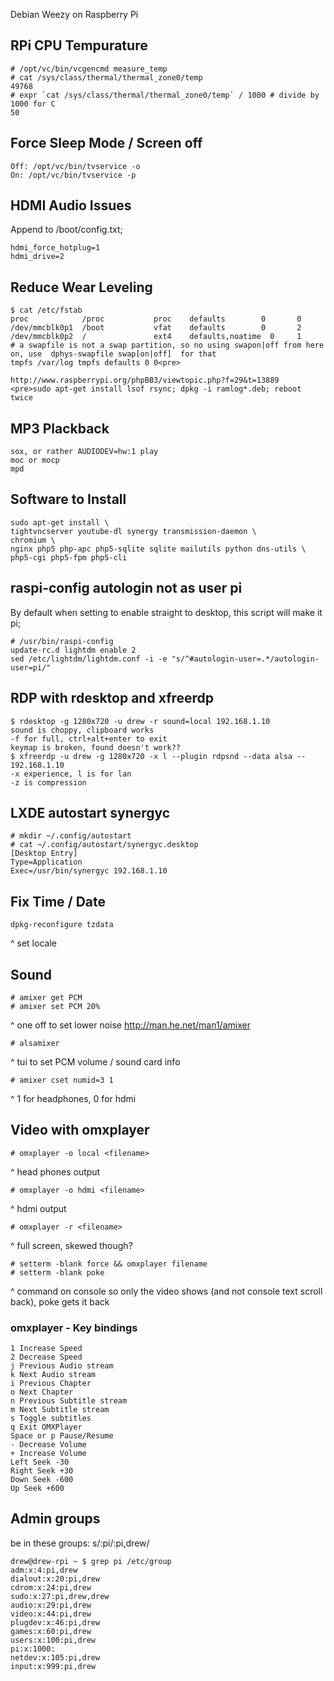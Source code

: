 Debian Weezy on Raspberry Pi

== RPi CPU Tempurature ==
<pre># /opt/vc/bin/vcgencmd measure_temp
# cat /sys/class/thermal/thermal_zone0/temp
49768
# expr `cat /sys/class/thermal/thermal_zone0/temp` / 1000 # divide by 1000 for C
50</pre>


== Force Sleep Mode / Screen off ==
<pre>Off: /opt/vc/bin/tvservice -o
On: /opt/vc/bin/tvservice -p</pre>

== HDMI Audio Issues ==
Append to /boot/config.txt;
<pre>hdmi_force_hotplug=1
hdmi_drive=2</pre>

== Reduce Wear Leveling ==
<pre>$ cat /etc/fstab
proc        	/proc       	proc	defaults      	0   	0
/dev/mmcblk0p1  /boot       	vfat	defaults      	0   	2
/dev/mmcblk0p2  /           	ext4	defaults,noatime  0   	1
# a swapfile is not a swap partition, so no using swapon|off from here on, use  dphys-swapfile swap[on|off]  for that
tmpfs /var/log tmpfs defaults 0 0<pre>

http://www.raspberrypi.org/phpBB3/viewtopic.php?f=29&t=13889
<pre>sudo apt-get install lsof rsync; dpkg -i ramlog*.deb; reboot twice</pre>

== MP3 Plackback ==
<pre>sox, or rather AUDIODEV=hw:1 play
moc or mocp
mpd</pre>

== Software to Install ==
<pre>sudo apt-get install \
tightvncserver youtube-dl synergy transmission-daemon \
chromium \
nginx php5 php-apc php5-sqlite sqlite mailutils python dns-utils \
php5-cgi php5-fpm php5-cli</pre>

== raspi-config autologin not as user pi ==
By default when setting to enable straight to desktop, this script will make it pi;
<pre># /usr/bin/raspi-config
update-rc.d lightdm enable 2
sed /etc/lightdm/lightdm.conf -i -e "s/^#autologin-user=.*/autologin-user=pi/"</pre>

== RDP with rdesktop and xfreerdp ==
<pre>$ rdesktop -g 1280x720 -u drew -r sound=local 192.168.1.10
sound is choppy, clipboard works
-f for full, ctrl+alt+enter to exit
keymap is broken, found doesn't work??
$ xfreerdp -u drew -g 1280x720 -x l --plugin rdpsnd --data alsa -- 192.168.1.10
-x experience, l is for lan
-z is compression</pre>

== LXDE autostart synergyc ==
<pre># mkdir ~/.config/autostart
# cat ~/.config/autostart/synergyc.desktop
[Desktop Entry]
Type=Application
Exec=/usr/bin/synergyc 192.168.1.10</pre>

== Fix Time / Date ==
<pre>dpkg-reconfigure tzdata</pre>
^ set locale

== Sound ==
<pre># amixer get PCM
# amixer set PCM 20%</pre>
^ one off to set lower noise http://man.he.net/man1/amixer

<pre># alsamixer</pre>
^ tui to set PCM volume / sound card info

<pre># amixer cset numid=3 1</pre>
^ 1 for headphones, 0 for hdmi

== Video with omxplayer ==
<pre># omxplayer -o local <filename></pre>
^ head phones output

<pre># omxplayer -o hdmi <filename></pre>
^ hdmi output

<pre># omxplayer -r <filename></pre>
^ full screen, skewed though?

<pre># setterm -blank force && omxplayer filename
# setterm -blank poke</pre>
^ command on console so only the video shows (and not console text scroll back), poke gets it back

=== omxplayer - Key bindings ===
<pre>1 Increase Speed
2 Decrease Speed
j Previous Audio stream
k Next Audio stream
i Previous Chapter
o Next Chapter
n Previous Subtitle stream
m Next Subtitle stream
s Toggle subtitles
q Exit OMXPlayer
Space or p Pause/Resume
- Decrease Volume
+ Increase Volume
Left Seek -30
Right Seek +30
Down Seek -600
Up Seek +600</pre>

== Admin groups ==
be in these groups: s/:pi/:pi,drew/
<pre>drew@drew-rpi ~ $ grep pi /etc/group
adm:x:4:pi,drew
dialout:x:20:pi,drew
cdrom:x:24:pi,drew
sudo:x:27:pi,drew,drew
audio:x:29:pi,drew
video:x:44:pi,drew
plugdev:x:46:pi,drew
games:x:60:pi,drew
users:x:100:pi,drew
pi:x:1000:
netdev:x:105:pi,drew
input:x:999:pi,drew</pre>